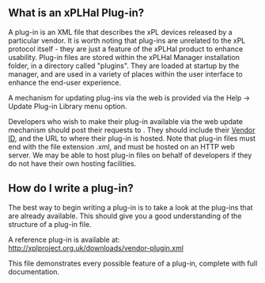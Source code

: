 ==What is an xPLHal Plug-in?==
A plug-in is an XML file that describes the xPL devices released by a particular vendor. It is worth noting that plug-ins are unrelated to the xPL protocol itself - they are just a feature of the xPLHal product to enhance usability. Plug-in files are stored within the xPLHal Manager installation folder, in a directory called "plugins". They are loaded at startup by the manager, and are used in a variety of places within the user interface to enhance the end-user experience.

A mechanism for updating plug-ins via the web is provided via the Help -> Update Plug-in Library menu option.

Developers who wish to make their plug-in available via the web update mechanism should post their requests to {{UKHA_XPL}}. They should include their [[XPL_Vendors.mediawiki|Vendor ID]], and the URL to where their plug-in is hosted. Note that plug-in files must end with the file extension .xml, and must be hosted on an HTTP web server. We may be able to host plug-in files on behalf of developers if they do not have their own hosting facilities.

==How do I write a plug-in?==
The best way to begin writing a plug-in is to take a look at the plug-ins that are already available. This should give you a good understanding of the structure of a plug-in file.

A reference plug-in is available at: http://xplproject.org.uk/downloads/vendor-plugin.xml

This file demonstrates every possible feature of a plug-in, complete with full documentation.
